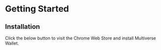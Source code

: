 
# Getting Started

## Installation

Click the below button to visit the Chrome Web Store and install Multiverse Wallet.

<div className="flex items-center justify-center mt-3">
    <DownloadButton />
</div>
